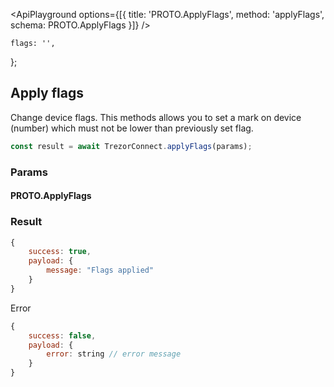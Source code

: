 

<ApiPlayground
    options={[{ title: 'PROTO.ApplyFlags', method: 'applyFlags', schema: PROTO.ApplyFlags }]}
/>

    flags: '',
};

## Apply flags

Change device flags. This methods allows you to set a mark on device (number) which must not be lower than
previously set flag.

```javascript
const result = await TrezorConnect.applyFlags(params);
```

### Params

<CommonParamsLink />

#### PROTO.ApplyFlags

<ParamsTable schema={PROTO.ApplyFlags} descriptions={paramDescriptions} />

### Result

```javascript
{
    success: true,
    payload: {
        message: "Flags applied"
    }
}

```

Error

```javascript
{
    success: false,
    payload: {
        error: string // error message
    }
}
```
